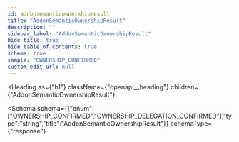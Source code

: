 ```yaml
---
id: addonsemanticownershipresult
title: "AddonSemanticOwnershipResult"
description: ""
sidebar_label: "AddonSemanticOwnershipResult"
hide_title: true
hide_table_of_contents: true
schema: true
sample: "OWNERSHIP_CONFIRMED"
custom_edit_url: null
---
```



<Heading
  as={"h1"}
  className={"openapi__heading"}
  children={"AddonSemanticOwnershipResult"}
>
</Heading>





<Schema
  schema={{"enum":["OWNERSHIP_CONFIRMED","OWNERSHIP_DELEGATION_CONFIRMED"],"type":"string","title":"AddonSemanticOwnershipResult"}}
  schemaType={"response"}
>
  
</Schema>
            